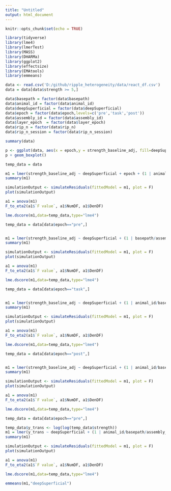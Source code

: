 ```yaml
---
title: "Untitled"
output: html_document
---
```


```r
knitr::opts_chunk$set(echo = TRUE)
```

```r

library(tidyverse)
library(lme4)
library(lmerTest)
library(MASS)
library(DHARMa)
library(ggplot2)
library(effectsize)
library(EMAtools)
library(emmeans)

```

```r

data <- read.csv('D:/github/ripple_heterogeneity/data/react_df.csv')
data = data[data$strength >= 5,]

data$basepath = factor(data$basepath)
data$animal_id = factor(data$animal_id)
data$deepSuperficial = factor(data$deepSuperficial)
data$epoch = factor(data$epoch,levels=c('pre','task','post'))
data$assembly_id = factor(data$assembly_id)
data$layer_epoch  = factor(data$layer_epoch)
data$rip_n = factor(data$rip_n)
data$rip_n_session = factor(data$rip_n_session)

summary(data)
```

```r
p <- ggplot(data, aes(x = epoch,y = strength_baseline_adj, fill=deepSuperficial))
p + geom_boxplot()


```

```r
temp_data = data

m1 = lmer(strength_baseline_adj ~ deepSuperficial + epoch + (1 | animal_id/basepath/rip_n/assembly_id), data = temp_data,REML=FALSE)
summary(m1)

simulationOutput <- simulateResiduals(fittedModel = m1, plot = F)
plot(simulationOutput)

a1 = anova(m1)
F_to_eta2(a1$`F value`, a1$NumDF, a1$DenDF)

lme.dscore(m1,data=temp_data,type="lme4")
```


```r
temp_data = data[data$epoch=="pre",]


m1 = lmer(strength_baseline_adj ~ deepSuperficial + (1 | basepath/assembly_id), data = temp_data,REML=FALSE)
summary(m1)

simulationOutput <- simulateResiduals(fittedModel = m1, plot = F)
plot(simulationOutput)

a1 = anova(m1)
F_to_eta2(a1$`F value`, a1$NumDF, a1$DenDF)

lme.dscore(m1,data=temp_data,type="lme4")
```

```r
temp_data = data[data$epoch=="task",]


m1 = lmer(strength_baseline_adj ~ deepSuperficial + (1 | animal_id/basepath/assembly_id), data = temp_data,REML=FALSE)
summary(m1)

simulationOutput <- simulateResiduals(fittedModel = m1, plot = F)
plot(simulationOutput)

a1 = anova(m1)
F_to_eta2(a1$`F value`, a1$NumDF, a1$DenDF)

lme.dscore(m1,data=temp_data,type="lme4")
```



```r
temp_data = data[data$epoch=="post",]


m1 = lmer(strength_baseline_adj ~ deepSuperficial + (1 | animal_id/basepath/assembly_id), data = temp_data,REML=FALSE)
summary(m1)

simulationOutput <- simulateResiduals(fittedModel = m1, plot = F)
plot(simulationOutput)

a1 = anova(m1)
F_to_eta2(a1$`F value`, a1$NumDF, a1$DenDF)

lme.dscore(m1,data=temp_data,type="lme4")
```

```r
temp_data = data[data$epoch=="pre",]

temp_data$y_trans <- log(log(temp_data$strength))
m1 = lmer(y_trans ~ deepSuperficial + (1 | animal_id/basepath/assembly_id), data = temp_data,REML=FALSE)
summary(m1)

simulationOutput <- simulateResiduals(fittedModel = m1, plot = F)
plot(simulationOutput)

a1 = anova(m1)
F_to_eta2(a1$`F value`, a1$NumDF, a1$DenDF)

lme.dscore(m1,data=temp_data,type="lme4")

emmeans(m1,"deepSuperficial")
```
